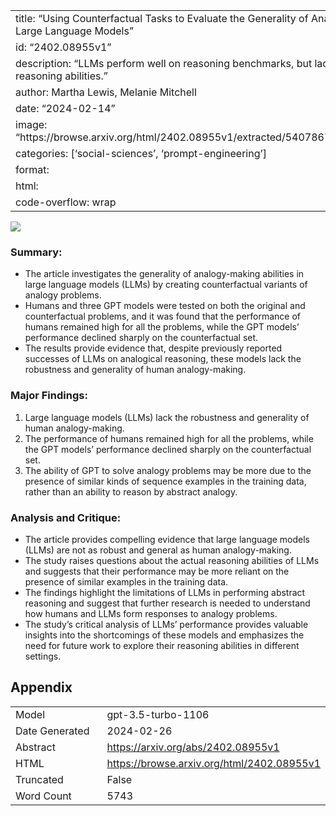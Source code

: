 
---
title: "Using Counterfactual Tasks to Evaluate the Generality of Analogical Reasoning in Large Language Models"
id: "2402.08955v1"
description: "LLMs perform well on reasoning benchmarks, but lack humanlike abstract reasoning abilities."
author: Martha Lewis, Melanie Mitchell
date: "2024-02-14"
image: "https://browse.arxiv.org/html/2402.08955v1/extracted/5407867/images/Letters.png"
categories: ['social-sciences', 'prompt-engineering']
format:
  html:
    code-overflow: wrap
---

![](https://browse.arxiv.org/html/2402.08955v1/extracted/5407867/images/Letters.png)

### **Summary:**
- The article investigates the generality of analogy-making abilities in large language models (LLMs) by creating counterfactual variants of analogy problems.
- Humans and three GPT models were tested on both the original and counterfactual problems, and it was found that the performance of humans remained high for all the problems, while the GPT models' performance declined sharply on the counterfactual set.
- The results provide evidence that, despite previously reported successes of LLMs on analogical reasoning, these models lack the robustness and generality of human analogy-making.

### **Major Findings:**
1. Large language models (LLMs) lack the robustness and generality of human analogy-making.
2. The performance of humans remained high for all the problems, while the GPT models' performance declined sharply on the counterfactual set.
3. The ability of GPT to solve analogy problems may be more due to the presence of similar kinds of sequence examples in the training data, rather than an ability to reason by abstract analogy.

### **Analysis and Critique:**
- The article provides compelling evidence that large language models (LLMs) are not as robust and general as human analogy-making.
- The study raises questions about the actual reasoning abilities of LLMs and suggests that their performance may be more reliant on the presence of similar examples in the training data.
- The findings highlight the limitations of LLMs in performing abstract reasoning and suggest that further research is needed to understand how humans and LLMs form responses to analogy problems.
- The study's critical analysis of LLMs' performance provides valuable insights into the shortcomings of these models and emphasizes the need for future work to explore their reasoning abilities in different settings.

## Appendix

|          |          |
|----------|----------|
| Model     | gpt-3.5-turbo-1106       |
| Date Generated     | 2024-02-26       |
| Abstract | [https://arxiv.org/abs/2402.08955v1](https://arxiv.org/abs/2402.08955v1)        |
| HTML     | [https://browse.arxiv.org/html/2402.08955v1](https://browse.arxiv.org/html/2402.08955v1)       |
| Truncated       | False       |
| Word Count       | 5743       |